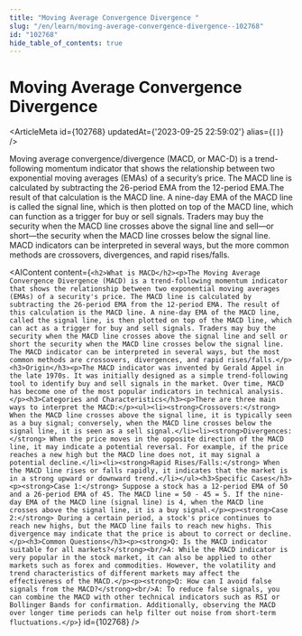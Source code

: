 ```yaml
---
title: "Moving Average Convergence Divergence "
slug: "/en/learn/moving-average-convergence-divergence--102768"
id: "102768"
hide_table_of_contents: true
---
```



# Moving Average Convergence Divergence 

<ArticleMeta id={102768} updatedAt={'2023-09-25 22:59:02'} alias={`[]`} />
<div className='border-solid border-b border-t-0 my-4 border-[var(--ifm-color-gray-300)]' />

Moving average convergence/divergence (MACD, or MAC-D) is a trend-following momentum indicator that shows the relationship between two exponential moving averages (EMAs) of a security’s price. The MACD line is calculated by subtracting the 26-period EMA from the 12-period EMA.The result of that calculation is the MACD line. A nine-day EMA of the MACD line is called the signal line, which is then plotted on top of the MACD line, which can function as a trigger for buy or sell signals. Traders may buy the security when the MACD line crosses above the signal line and sell—or short—the security when the MACD line crosses below the signal line. MACD indicators can be interpreted in several ways, but the more common methods are crossovers, divergences, and rapid rises/falls.

<AIContent content={`<h2>What is MACD</h2><p>The Moving Average Convergence Divergence (MACD) is a trend-following momentum indicator that shows the relationship between two exponential moving averages (EMAs) of a security's price. The MACD line is calculated by subtracting the 26-period EMA from the 12-period EMA. The result of this calculation is the MACD line. A nine-day EMA of the MACD line, called the signal line, is then plotted on top of the MACD line, which can act as a trigger for buy and sell signals. Traders may buy the security when the MACD line crosses above the signal line and sell or short the security when the MACD line crosses below the signal line. The MACD indicator can be interpreted in several ways, but the most common methods are crossovers, divergences, and rapid rises/falls.</p><h3>Origin</h3><p>The MACD indicator was invented by Gerald Appel in the late 1970s. It was initially designed as a simple trend-following tool to identify buy and sell signals in the market. Over time, MACD has become one of the most popular indicators in technical analysis.</p><h3>Categories and Characteristics</h3><p>There are three main ways to interpret the MACD:</p><ul><li><strong>Crossovers:</strong> When the MACD line crosses above the signal line, it is typically seen as a buy signal; conversely, when the MACD line crosses below the signal line, it is seen as a sell signal.</li><li><strong>Divergences:</strong> When the price moves in the opposite direction of the MACD line, it may indicate a potential reversal. For example, if the price reaches a new high but the MACD line does not, it may signal a potential decline.</li><li><strong>Rapid Rises/Falls:</strong> When the MACD line rises or falls rapidly, it indicates that the market is in a strong upward or downward trend.</li></ul><h3>Specific Cases</h3><p><strong>Case 1:</strong> Suppose a stock has a 12-period EMA of 50 and a 26-period EMA of 45. The MACD line = 50 - 45 = 5. If the nine-day EMA of the MACD line (signal line) is 4, when the MACD line crosses above the signal line, it is a buy signal.</p><p><strong>Case 2:</strong> During a certain period, a stock's price continues to reach new highs, but the MACD line fails to reach new highs. This divergence may indicate that the price is about to correct or decline.</p><h3>Common Questions</h3><p><strong>Q: Is the MACD indicator suitable for all markets?</strong><br/>A: While the MACD indicator is very popular in the stock market, it can also be applied to other markets such as forex and commodities. However, the volatility and trend characteristics of different markets may affect the effectiveness of the MACD.</p><p><strong>Q: How can I avoid false signals from the MACD?</strong><br/>A: To reduce false signals, you can combine the MACD with other technical indicators such as RSI or Bollinger Bands for confirmation. Additionally, observing the MACD over longer time periods can help filter out noise from short-term fluctuations.</p>`} id={102768} />
